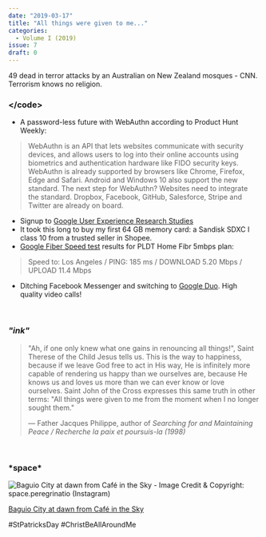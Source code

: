 ```yaml
---
date: "2019-03-17"
title: "All things were given to me..."
categories:
  - Volume I (2019)
issue: 7
draft: 0
---
```


49 dead in terror attacks by an Australian on New Zealand mosques - CNN. Terrorism knows no religion.

### &lt;/code&gt;
- A password-less future with WebAuthn according to Product Hunt Weekly:
> WebAuthn is an API that lets websites communicate with security devices, and allows users to log into their online accounts using biometrics and authentication hardware like FIDO security keys. 
WebAuthn is already supported by browsers like Chrome, Firefox, Edge and Safari. Android and Windows 10 also support the new standard.
The next step for WebAuthn? Websites need to integrate the standard. Dropbox, Facebook, GitHub, Salesforce, Stripe and Twitter are already on board.
- Signup to [Google User Experience Research Studies][1]
- It took this long to buy my first 64 GB memory card: a Sandisk SDXC I class 10 from a trusted seller in Shopee.
- [Google Fiber Speed test][2] results for PLDT Home Fibr 5mbps plan:
> Speed to: Los Angeles / PING: 185 ms / DOWNLOAD 5.20 Mbps / UPLOAD 11.4 Mbps
- Ditching Facebook Messenger and switching to [Google Duo][3]. High quality video calls!

<br />

### *"ink"*
> "Ah, if one only knew what one gains in renouncing all things!", Saint Therese of the Child Jesus tells us. This is the way to happiness, because if we leave God free to act in His way, He is infinitely more capable of rendering us happy than we ourselves are, because He knows us and loves us more than we can ever know or love ourselves. Saint John of the Cross expresses this same truth in other terms: "All things were given to me from the moment when I no longer sought them."
> 
> &mdash; Father Jacques Philippe, author of *Searching for and Maintaining Peace / Recherche la paix et poursuis-la (1998)*

<br />

### \***space**\*

![Baguio City at dawn from Café in the Sky - Image Credit & Copyright: space.peregrinatio (Instagram)](./baguio-city-at-dawn-from-cafe-in-the-sky.jpg "Baguio City at dawn from Café in the Sky - Image Credit & Copyright: space.peregrinatio (Instagram)")

<p class="image-caption"> 

[Baguio City at dawn from Café in the Sky][space]

#StPatricksDay #ChristBeAllAroundMe

</p>



[space]:https://www.instagram.com/p/BvHnNWgAvPp/
[1]:https://userresearch.google.com
[2]:http://speedtest.googlefiber.net
[3]:https://duo.google.com
